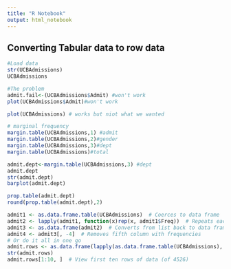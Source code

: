 ```yaml
---
title: "R Notebook"
output: html_notebook
---
```

## Converting Tabular data to row data
```r
#Load data
str(UCBAdmissions)
UCBAdmissions

```

```r
#The problem
admit.fail<-(UCBAdmissions$Admit) #won't work
plot(UCBAdmissions$Admit)#won't work

```

```r
plot(UCBAdmissions) # works but niot what we wanted

```

```r
# marginal frequency
margin.table(UCBAdmissions,1) #admit
margin.table(UCBAdmissions,2)#gender
margin.table(UCBAdmissions,3)#dept
margin.table(UCBAdmissions)#total
```

```r
admit.dept<-margin.table(UCBAdmissions,3) #dept
admit.dept
str(admit.dept)
barplot(admit.dept)
```

```r
prop.table(admit.dept)
round(prop.table(admit.dept),2)
```

```r
admit1 <- as.data.frame.table(UCBAdmissions)  # Coerces to data frame
admit2 <- lapply(admit1, function(x)rep(x, admit1$Freq))  # Repeats each row by Freq
admit3 <- as.data.frame(admit2)  # Converts from list back to data frame
admit4 <- admit3[, -4]  # Removes fifth column with frequencies
# Or do it all in one go
admit.rows <- as.data.frame(lapply(as.data.frame.table(UCBAdmissions), function(x)rep(x, as.data.frame.table(UCBAdmissions)$Freq)))[, -4]
str(admit.rows)
admit.rows[1:10, ]  # View first ten rows of data (of 4526)
```

